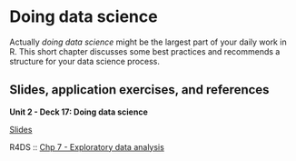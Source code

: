 # Doing data science {#doing-data-science}

Actually *doing data science* might be the largest part of your daily work in R.
This short chapter discusses some best practices and recommends a structure for your data science process.

## Slides, application exercises, and references

::: slide-deck
**Unit 2 - Deck 17: Doing data science**

::: slides
[Slides](https://lukas-jue.github.io/intro-tidyverse-2023-january/slides/u2-d17-doing-data-science/u2-d17-doing-data-science.html#1)
:::

::: reading
R4DS :: [Chp 7 - Exploratory data analysis](https://r4ds.had.co.nz/exploratory-data-analysis.html)
:::
:::
